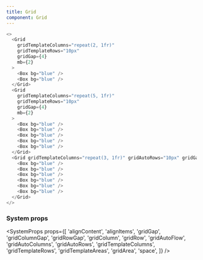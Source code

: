 ```yaml
---
title: Grid
component: Grid
---
```


```js live=true
<>
  <Grid
    gridTemplateColumns="repeat(2, 1fr)"
    gridTemplateRows="10px"
    gridGap={4}
    mb={2}
  >
    <Box bg="blue" />
    <Box bg="blue" />
  </Grid>
  <Grid
    gridTemplateColumns="repeat(5, 1fr)"
    gridTemplateRows="10px"
    gridGap={4}
    mb={2}
  >
    <Box bg="blue" />
    <Box bg="blue" />
    <Box bg="blue" />
    <Box bg="blue" />
    <Box bg="blue" />
  </Grid>
  <Grid gridTemplateColumns="repeat(3, 1fr)" gridAutoRows="10px" gridGap={4}>
    <Box bg="blue" />
    <Box bg="blue" />
    <Box bg="blue" />
    <Box bg="blue" />
    <Box bg="blue" />
    <Box bg="blue" />
  </Grid>
</>
```

### System props

<SystemProps
  props={[
    'alignContent',
    'alignItems',
    'gridGap',
    'gridColumnGap',
    'gridRowGap',
    'gridColumn',
    'gridRow',
    'gridAutoFlow',
    'gridAutoColumns',
    'gridAutoRows',
    'gridTemplateColumns',
    'gridTemplateRows',
    'gridTemplateAreas',
    'gridArea',
    'space',
  ]}
/>
